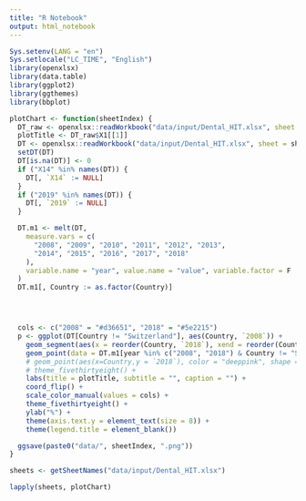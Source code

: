 ```yaml
---
title: "R Notebook"
output: html_notebook
---
```




```r
Sys.setenv(LANG = "en")
Sys.setlocale("LC_TIME", "English")
library(openxlsx)
library(data.table)
library(ggplot2)
library(ggthemes)
library(bbplot)


```


```r

plotChart <- function(sheetIndex) {
  DT_raw <- openxlsx::readWorkbook("data/input/Dental_HIT.xlsx", sheet = sheetIndex, colNames = F)
  plotTitle <- DT_raw$X1[[1]]
  DT <- openxlsx::readWorkbook("data/input/Dental_HIT.xlsx", sheet = sheetIndex, rows = seq(2, 30, 1))
  setDT(DT)
  DT[is.na(DT)] <- 0
  if ("X14" %in% names(DT)) {
    DT[, `X14` := NULL]
  }
  if ("2019" %in% names(DT)) {
    DT[, `2019` := NULL]
  }

  DT.m1 <- melt(DT,
    measure.vars = c(
      "2008", "2009", "2010", "2011", "2012", "2013",
      "2014", "2015", "2016", "2017", "2018"
    ),
    variable.name = "year", value.name = "value", variable.factor = F
  )
  DT.m1[, Country := as.factor(Country)]




  cols <- c("2008" = "#d36651", "2018" = "#5e2215")
  p <- ggplot(DT[Country != "Switzerland"], aes(Country, `2008`)) +
    geom_segment(aes(x = reorder(Country, `2018`), xend = reorder(Country, `2018`), y = `2008`, yend = `2018`), color = "#de6f70") +
    geom_point(data = DT.m1[year %in% c("2008", "2018") & Country != "Switzerland"], aes(x = Country, y = value, color = year)) +
    # geom_point(aes(x=Country,y = `2018`), color = "deeppink", shape = 21, fill = "white", stroke = 1, size = 3, text = "2018") +
    # theme_fivethirtyeight() +
    labs(title = plotTitle, subtitle = "", caption = "") +
    coord_flip() +
    scale_color_manual(values = cols) +
    theme_fivethirtyeight() +
    ylab("%") +
    theme(axis.text.y = element_text(size = 8)) +
    theme(legend.title = element_blank())

  ggsave(paste0("data/", sheetIndex, ".png"))
}
```

```r
sheets <- getSheetNames("data/input/Dental_HIT.xlsx")

lapply(sheets, plotChart)
```
